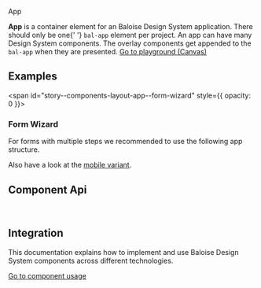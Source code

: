 
<bal-doc-banner id="story--components-layout-app--basic">App</bal-doc-banner>

<bal-doc-lead>
  <b>App</b> is a container element for an Baloise Design System application. There should only be one{' '}
  <code>bal-app</code> element per project. An app can have many Design System components. The overlay components get
  appended to the <code>bal-app</code> when they are presented.
</bal-doc-lead>

<Canvas>
  <Story id="components-layout-app--basic" />
</Canvas>


<bal-doc-app>
  <bal-button-group class="mb-large" position="center">
    <a class="button is-primary" href="?path=/story/components-layout-app--basic">
      Go to playground (Canvas)
    </a>
    <bal-doc-code-sandbox
      fullscreen
      framework="angular"
      template={Basic.parameters.docs.source.code}
    ></bal-doc-code-sandbox>
    <bal-doc-code-sandbox
      fullscreen
      framework="html"
      template={Basic.parameters.docs.source.code}
      modules="navbar,button,footer,card,card-content,card-title,button-group"
    ></bal-doc-code-sandbox>
    <bal-doc-code-sandbox fullscreen framework="react" component={reactExampleTsx}></bal-doc-code-sandbox>
  </bal-button-group>
</bal-doc-app>

## Examples

<span id="story--components-layout-app--form-wizard" style={{ opacity: 0 }}></span>

### Form Wizard

For forms with multiple steps we recommended to use the following app structure.

Also have a look at the [mobile variant](../?path=/story/components-layout-app--form-wizard-mobile).

<Canvas>
  <Story id="components-layout-app--form-wizard-desktop" />
</Canvas>

## Component Api

<Description markdown={readme} />

<br />

## Integration

This documentation explains how to implement and use Baloise Design System components across different technologies.

<a class="button is-primary" href="?path=/docs/development-components--page">
  Go to component usage
</a>


<Description markdown={theming} />


<Description markdown={testing} />

<bal-doc-github link="/components/bal-app/stories/bal-app.docs.mdx"></bal-doc-github>
